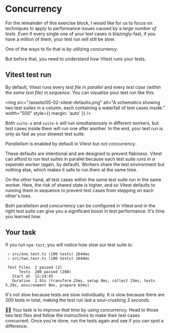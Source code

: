 # Concurrency

For the remainder of this exercise block, I would like for us to focus on techniques to apply to performance issues caused by a _large number of tests_. Even if every single one of your test cases is blazingly-fast, if you have a million of them, your test run will still be slow.

One of the ways to fix that is by utilizing _concurrency_.

But before that, you need to understand how Vitest runs your tests.

## Vitest test run

By default, Vitest runs every _test file in parallel_ and every _test case (within the same test file) in sequence_. You can visualize your test run like this:

<img
	src="/assets/05-02-vitest-defaults.png"
	alt="A schematics showing two test suites in a column, each containing a waterfall of test cases inside."
	width="500"
	style={{ margin: 'auto' }}
/>

Both `suite-a` and `suite-b` will run simultaneously in different workers, but test cases inside them will run one after another. In the end, your test run is only as fast as your slowest test suite.

<callout-info>_Parallelism_ is enabled by default in Vitest but _not concurrency_.</callout-info>

These defaults are intentional and are designed to prevent flakiness. Vitest can afford to run test suites in parallel because each test suite _runs in a separate worker_ (again, by default). Workers share the test environment but nothing else, which makes it safe to run them at the same time.

On the other hand, all test cases within the same test suite run in the same worker. Here, the risk of shared state is higher, and so Vitest defaults to running them in sequence to prevent test cases from stepping on each other's toes.

Both parallelism and concurrency can be configured in Vitest and in the right test suite can give you a significant boost in test performance. It's time you learned how.

## Your task

If you run `npm test`, you will notice how slow our test suite is:

```
 ✓ src/one.test.ts (100 tests) 2644ms
 ✓ src/two.test.ts (100 tests) 2644ms

 Test Files  2 passed (2)
      Tests  200 passed (200)
   Start at  12:24:45
   Duration  2.91s (transform 25ms, setup 0ms, collect 25ms, tests 5.29s, environment 0ms, prepare 65ms)
```

It's not slow because tests are slow individually. It is slow because there are 200 tests in total, making the test run last a soul-crushing _3 seconds_.

👨‍💼 Your task is to _improve that time_ by using concurrency. Head to those two test files and follow the instructions to make their test cases concurrent. Once you're done, run the tests again and see if you can spot a difference.
